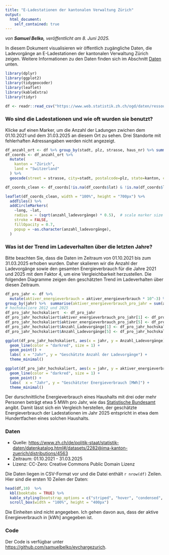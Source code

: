```yaml
---
title: "E-Ladestationen der kantonalen Verwaltung Zürich"
output:
  html_document:
    self_contained: true
---
```


*von* ***Samuel Belko,*** *veröffentlicht am 8. Juni 2025.*

In diesem Dokument visualisieren wir öffentlich zugängliche Daten, die Ladevorgänge an E-Ladestationen der kantonalen Verwaltung Zürich zeigen. Weitere Informationen zu den Daten finden sich im Abschnitt [Daten](#daten) unten.

```r
library(dplyr)
library(ggplot2)
library(tidygeocoder)
library(leaflet)
library(kableExtra)
library(tidyr)

df <- readr::read_csv("https://www.web.statistik.zh.ch/ogd/daten/ressourcen/KTZH_00002282_00004563.csv", show_col_types = FALSE)
```

### Wo sind die Ladestationen und wie oft wurden sie benutzt?

Klicke auf einen Marker, um die Anzahl der Ladungen zwichen dem 01.10.2021 und dem 31.03.2025 an diesem Ort zu sehen.
Drei Standorte mit fehlerhaften Adressangaben werden nicht angezeigt.

```r
df_anzahl_ort <- df %>% group_by(stadt, plz, strasse, haus_nr) %>% summarise(anzahl_ladevorgänge = n(), .groups = "drop") %>% arrange(desc(anzahl_ladevorgänge))
df_coords <- df_anzahl_ort %>%
  mutate(
    kanton = "Zürich",
    land = "Switzerland"
  ) %>%
  geocode(street = strasse, city=stadt, postalcode=plz, state=kanton, country=land, method = "osm")

df_coords_clean <- df_coords[!is.na(df_coords$lat) & !is.na(df_coords$long), ]

leaflet(df_coords_clean, width = "100%", height = "700px") %>%
  addTiles() %>%
  addCircleMarkers(
    ~long, ~lat,
    radius = ~ (sqrt(anzahl_ladevorgänge) * 0.5),  # scale marker size
    stroke = FALSE,
    fillOpacity = 0.7,
    popup = ~as.character(anzahl_ladevorgänge),
  )
```


### Was ist der Trend im Ladeverhalten über die letzten Jahre?

Bitte beachten Sie, dass die Daten im Zeitraum von 01.10.2021 bis zum 31.03.2025
erhoben wurden. Daher skalieren wir die Anzahl der Ladevorgänge sowie den gesamten Energieverbrauch für die Jahre 2021 und 2025 mit dem Faktor 4, um eine Vergleichbarkeit herzustellen.
Die folgenden Diagramme zeigen den geschätzten Trend im Ladeverhalten über diesen Zeitraum.

```r
df_pro_jahr <- df %>% 
  mutate(aktiver_energieverbrauch = aktiver_energieverbrauch * 10^-3) %>% # von kWh auf MWh
group_by(jahr) %>%  summarise(aktiver_energieverbrauch_pro_jahr = sum(aktiver_energieverbrauch, na.rm = TRUE), Anzahl_Ladevorgänge = n())  %>% arrange(desc(jahr))
# hochskaliere 2012 und 2025
df_pro_jahr_hochskaliert  <- df_pro_jahr
df_pro_jahr_hochskaliert$aktiver_energieverbrauch_pro_jahr[1] <- df_pro_jahr_hochskaliert$aktiver_energieverbrauch_pro_jahr[1] * 4
df_pro_jahr_hochskaliert$aktiver_energieverbrauch_pro_jahr[5] <- df_pro_jahr_hochskaliert$aktiver_energieverbrauch_pro_jahr[5] * 4
df_pro_jahr_hochskaliert$Anzahl_Ladevorgänge[1] <- df_pro_jahr_hochskaliert$Anzahl_Ladevorgänge[1] * 4
df_pro_jahr_hochskaliert$Anzahl_Ladevorgänge[5] <- df_pro_jahr_hochskaliert$Anzahl_Ladevorgänge[5] * 4

ggplot(df_pro_jahr_hochskaliert, aes(x = jahr, y = Anzahl_Ladevorgänge)) +
  geom_line(color = "darkred", size = 1) +
  geom_point() +
  labs( x = "Jahr", y = "Geschätzte Anzahl der Ladevorgänge") +
  theme_minimal()
```

```r
ggplot(df_pro_jahr_hochskaliert, aes(x = jahr, y = aktiver_energieverbrauch_pro_jahr)) +
  geom_line(color = "darkred", size = 1) +
  geom_point() +
  labs(  x = "Jahr", y = "Geschätzter Energieverbrauch [MWh]") +
  theme_minimal()
```

Der durschnittliche Energieverbrauch eines Haushalts mit drei oder mehr Personen beträgt etwa 5 MWh pro Jahr, wie das [Statistische Bundesamt](https://www.destatis.de/EN/Themes/Society-Environment/Environment/Environmental-Economic-Accounting/private-households/Tables/electricity-consumption-private-households.html) angibt.
Damit lässt sich ein Vergleich herstellen, der geschätzte Energieverbrauch der Ladestationen im Jahr 2025 entspricht in etwa dem Hundertfachen eines solchen Haushalts.

### Daten

- Quelle: [https://www.zh.ch/de/politik-staat/statistik-daten/datenkatalog.html#/datasets/2282@ima-kanton-zuerich/distributions/4563](https://www.zh.ch/de/politik-staat/statistik-daten/datenkatalog.html#/datasets/2282@ima-kanton-zuerich/distributions/4563)
- Zeitraum: 01.10.2021 - 31.03.2025
- Lizenz: CC-Zero: Creative Commons Public Domain Lizenz

Die Daten liegen in CSV-Format vor und die Datei enthält `r nrow(df)` Zeilen. Hier sind die ersten 10 Zeilen der Daten:
```r
head(df,10)  %>%
  kbl(booktabs = TRUE) %>%
  kable_styling(bootstrap_options = c("striped", "hover", "condensed", "responsive")) %>%
  scroll_box(width = "100%", height = "400px")
```
Die Einheiten sind nicht angegeben. Ich gehen davon aus, dass der aktive Energieverbrauch in [kWh] angegeben ist.

### Code 

Der Code is verfügbar unter [https://github.com/samuelbelko/evchargezurich](https://github.com/samuelbelko/evchargezurich).

<div style="height: 100px;"></div>
